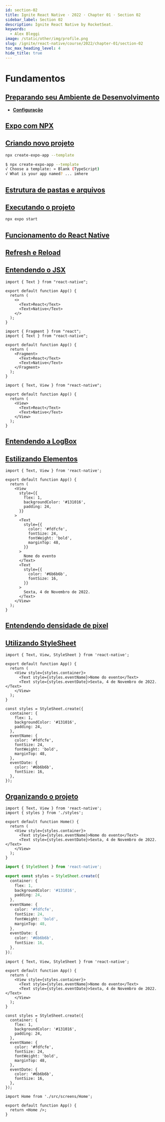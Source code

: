 ```yaml
---
id: section-02
title: Ignite React Native · 2022 · Chapter 01 · Section 02
sidebar_label: Section 02
description: Ignite React Native by RocketSeat.
keywords:
  - Alex Bleggi
image: /static/other/img/profile.png
slug: /ignite/react-native/course/2022/chapter-01/section-02
toc_max_heading_level: 4
hide_title: true
---
```



# Fundamentos

## [Preparando seu Ambiente de Desenvolvimento](https://app.rocketseat.com.br/node/projeto-01/group/fundamentos-2/lesson/preparando-seu-ambiente-de-desenvolvimento)

- **[Configuração](https://react-native.rocketseat.dev/)**

## [Expo com NPX](https://app.rocketseat.com.br/node/projeto-01/group/fundamentos-2/lesson/expo-com-npx)

## [Criando novo projeto](https://app.rocketseat.com.br/node/projeto-01/group/fundamentos-2/lesson/criando-novo-projeto-1)

```bash
npx create-expo-app --template
```

```bash
$ npx create-expo-app --template
√ Choose a template: » Blank (TypeScript)
√ What is your app named? ... imhere
```

## [Estrutura de pastas e arquivos](https://app.rocketseat.com.br/node/projeto-01/group/fundamentos-2/lesson/estrutura-de-pastas-e-arquivos-3)

## [Executando o projeto](https://app.rocketseat.com.br/node/projeto-01/group/fundamentos-2/lesson/executando-o-projeto-1)

```bash
npx expo start
```

## [Funcionamento do React Native](https://app.rocketseat.com.br/node/projeto-01/group/fundamentos-2/lesson/funcionamento-do-react-native)

## [Refresh e Reload](https://app.rocketseat.com.br/node/projeto-01/group/fundamentos-2/lesson/refresh-e-reload)

## [Entendendo o JSX](https://app.rocketseat.com.br/node/projeto-01/group/fundamentos-2/lesson/entendendo-o-jsx)

```tsx {5,8} title="App.tsx"
import { Text } from "react-native";

export default function App() {
  return (
    <>
      <Text>React</Text>
      <Text>Native</Text>
    </>
  );
}
```

```tsx {1,6,9} title="App.tsx"
import { Fragment } from "react";
import { Text } from "react-native";

export default function App() {
  return (
    <Fragment>
      <Text>React</Text>
      <Text>Native</Text>
    </Fragment>
  );
}
```

```tsx {1,5,8} title="App.tsx"
import { Text, View } from "react-native";

export default function App() {
  return (
    <View>
      <Text>React</Text>
      <Text>Native</Text>
    </View>
  );
}
```

## [Entendendo a LogBox](https://app.rocketseat.com.br/node/projeto-01/group/fundamentos-2/lesson/entendendo-a-log-box)

## [Estilizando Elementos](https://app.rocketseat.com.br/node/projeto-01/group/fundamentos-2/lesson/estilizando-elementos)

```tsx {6-10,13-18,20,23-26,28} title="App.tsx"
import { Text, View } from 'react-native';

export default function App() {
  return (
    <View
      style={{
        flex: 1,
        backgroundColor: '#131016',
        padding: 24,
      }}
    >
      <Text
        style={{
          color: '#fdfcfe',
          fontSize: 24,
          fontWeight: 'bold',
          marginTop: 48,
        }}
      >
        Nome do evento
      </Text>
      <Text
        style={{
          color: '#6b6b6b',
          fontSize: 16,
        }}
      >
        Sexta, 4 de Novembro de 2022.
      </Text>
    </View>
  );
}
```

## [Entendendo densidade de pixel](https://app.rocketseat.com.br/node/projeto-01/group/fundamentos-2/lesson/entendendo-densidade-de-pixel)

## [Utilizando StyleSheet](https://app.rocketseat.com.br/node/projeto-01/group/fundamentos-2/lesson/utilizando-style-sheet-1)

```tsx {1,5-8,12-28} title="App.tsx"
import { Text, View, StyleSheet } from 'react-native';

export default function App() {
  return (
    <View style={styles.container}>
      <Text style={styles.eventName}>Nome do evento</Text>
      <Text style={styles.eventDate}>Sexta, 4 de Novembro de 2022.</Text>
    </View>
  );
}

const styles = StyleSheet.create({
  container: {
    flex: 1,
    backgroundColor: '#131016',
    padding: 24,
  },
  eventName: {
    color: '#fdfcfe',
    fontSize: 24,
    fontWeight: 'bold',
    marginTop: 48,
  },
  eventDate: {
    color: '#6b6b6b',
    fontSize: 16,
  },
});
```

## [Organizando o projeto](https://app.rocketseat.com.br/node/projeto-01/group/fundamentos-2/lesson/organizando-o-projeto-1)

```tsx title="src/screens/Home/index.tsx"
import { Text, View } from 'react-native';
import { styles } from './styles';

export default function Home() {
  return (
    <View style={styles.container}>
      <Text style={styles.eventName}>Nome do evento</Text>
      <Text style={styles.eventDate}>Sexta, 4 de Novembro de 2022.</Text>
    </View>
  );
}
```

```ts title="src/screens/Home/styles.ts"
import { StyleSheet } from 'react-native';

export const styles = StyleSheet.create({
  container: {
    flex: 1,
    backgroundColor: '#131016',
    padding: 24,
  },
  eventName: {
    color: '#fdfcfe',
    fontSize: 24,
    fontWeight: 'bold',
    marginTop: 48,
  },
  eventDate: {
    color: '#6b6b6b',
    fontSize: 16,
  },
});
```

```tsx {1,5-8,12-28} title="App.tsx"
import { Text, View, StyleSheet } from 'react-native';

export default function App() {
  return (
    <View style={styles.container}>
      <Text style={styles.eventName}>Nome do evento</Text>
      <Text style={styles.eventDate}>Sexta, 4 de Novembro de 2022.</Text>
    </View>
  );
}

const styles = StyleSheet.create({
  container: {
    flex: 1,
    backgroundColor: '#131016',
    padding: 24,
  },
  eventName: {
    color: '#fdfcfe',
    fontSize: 24,
    fontWeight: 'bold',
    marginTop: 48,
  },
  eventDate: {
    color: '#6b6b6b',
    fontSize: 16,
  },
});
```

```tsx {1,4} title="App.tsx"
import Home from './src/screens/Home';

export default function App() {
  return <Home />;
}
```
